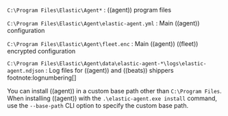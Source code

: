 
`C:\Program Files\Elastic\Agent*`
: ((agent)) program files

`C:\Program Files\Elastic\Agent\elastic-agent.yml`
: Main ((agent)) configuration

`C:\Program Files\Elastic\Agent\fleet.enc`
: Main ((agent)) ((fleet)) encrypted configuration

`C:\Program Files\Elastic\Agent\data\elastic-agent-*\logs\elastic-agent.ndjson`
: Log files for ((agent)) and ((beats)) shippers footnote:lognumbering[]

You can install ((agent)) in a custom base path other than `C:\Program Files`.  When installing ((agent)) with the `.\elastic-agent.exe install`
command, use the `--base-path` CLI option to specify the custom base path.
